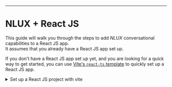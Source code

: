 
<hr />

# NLUX + React JS

This guide will walk you through the steps to add _NLUX_ conversational capabilities to a React JS app.<br />
It assumes that you already have a React JS app set up.

If you don't have a React JS app set up yet, and you are looking for a quick way to get started, you can use
[Vite's `react-ts` template](https://vitejs.dev/guide/#scaffolding-your-first-vite-project) to quickly set up a React JS app.

<details>
    <summary>Set up a React JS project with vite</summary>
    <div>
        Use the following `npm` commands to set up a React JS app with Typescript using Vite's `react-ts` template:
        ```
        npm create vite@latest my-ai-chat-app -- --template react-ts
        cd my-ai-chat-app
        npm install
        npm run dev
        ```
    </div>
    The last command will start the development server and open the app in your default browser.
</details>
